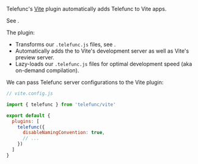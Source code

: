 
Telefunc's [Vite](https://vitejs.dev) plugin automatically adds Telefunc to Vite apps.

See <Link href="/vite" />.

The plugin:
 - Transforms our `.telefunc.js` files, see <Link href="/transformer" />.
 - Automatically adds the <Link text="Telefunc Server Middleware" href="/telefunc" /> to Vite's development server as well as Vite's preview server.
 - Lazy-loads our `.telefunc.js` files for optimal development speed (aka on-demand compilation).

We can pass Telefunc server configurations to the Vite plugin:

```js
// vite.config.js

import { telefunc } from 'telefunc/vite'

export default {
  plugins: [
    telefunc({
      disableNamingConvention: true,
      // ...
    })
  ]
}
```
